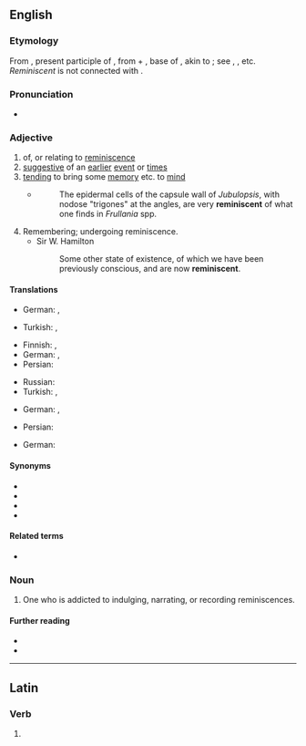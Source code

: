 ==English==

===Etymology===
From {{etyl|la|en}} {{m|la|reminīscēns}}, present participle of {{m|la|reminiscor|reminīscor|remember}}, from {{m|la|re-||again}} + {{m|la|min-}}, base of {{m|la|meminisse|me-min-isse|to remember, think over}}, akin to {{m|la|mens||mind}}; see {{m|en|mental}}, {{m|en|mind}}, etc. ''Reminiscent'' is not connected with {{m|en|remember}}.

===Pronunciation===
* {{IPA|/ˌɹɛməˈnɪsnt/|lang=en}}

===Adjective===
{{en-adj}}

# of, or relating to [[reminiscence]]
# [[suggestive]] of an [[earlier]] [[event]] or [[time]]s
# [[tending]] to bring some [[memory]] etc. to [[mind]] {{qual|followed by {{m|en|of}}}}
#* {{RQ:Schuster Hepaticae V|4-5}}
#*: The epidermal cells of the capsule wall of ''Jubulopsis'', with nodose "trigones" at the angles, are very '''reminiscent''' of what one finds in ''Frullania'' spp.
# Remembering; undergoing reminiscence.
#* Sir W. Hamilton
#*: Some other state of existence, of which we have been previously conscious, and are now '''reminiscent'''.

====Translations====
{{trans-top|of, or relating to reminiscence}}
* German: {{t|de|reminiszent}}, {{t+|de|erinnernd}}
{{trans-mid}}
* Turkish: {{t|tr|andıran}}, {{t|tr|hatırlatan}}
{{trans-bottom}}

{{trans-top|suggestive of an earlier event or times}}
* Finnish: {{t+|fi|muistuttava}}, {{t+|fi|samankaltainen}}
* German: {{t+|de|erinnernd}}, {{t|de|wachrufend}}
* Persian: {{t+|fa|یادآور|tr=yâd-âvar|sc=fa-Arab}}
{{trans-mid}}
* Russian: {{t+|ru|напоминать|alt=напомина́ющий}}
* Turkish: {{t|tr|anımsatan}}, {{t|tr|hatırlatan}}
{{trans-bottom}}

{{trans-top|tending to bring some memory etc. to mind}}
* German: {{t+|de|erinnernd}}, {{t|de|Erinnerungen hervorrufend}}
{{trans-mid}}
* Persian: {{t+|fa|یادآور|tr=yâd-âvar|sc=fa-Arab}}
{{trans-bottom}}

{{trans-top|remembering; undergoing reminiscence}}
* German: {{t+|de|erinnernd}}
{{trans-mid}}
{{trans-bottom}}

====Synonyms====
* {{l|en|evocative}}
* {{l|en|redolent}}
* {{l|en|remindful}}
* {{l|en|resonant}}

====Related terms====
* {{l|en|reminiscence}}

===Noun===
{{en-noun}}

# One who is addicted to indulging, narrating, or recording reminiscences.

====Further reading====
* {{R:Webster 1913}}
* {{R:Century 1911}}

----

==Latin==

===Verb===
{{la-verb-form|reminīscent}}

# {{conjugation of|reminīscō||3|p|fut|act|ind|lang=la}}